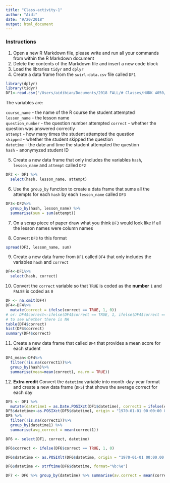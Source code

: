 ```yaml
---
title: "Class-activity-1"
author: "Aidi"
date: "9/20/2018"
output: html_document
---
```

### Instructions
  
1. Open a new R Markdown file, please write and run all your commands from within the R Markdown document  
2. Delete the contents of the Markdown file and insert a new code block
3. Load the libraries  `tidyr` and `dplyr`
4. Create a data frame from the `swirl-data.csv` file called `DF1`

```r
library(dplyr)
library(tidyr)
DF1<-read.csv("/Users/aidibian/Documents/2018 FALL/# Classes/HUDK 4050/class4/class-activity-1/swirl-data.csv",header = TRUE)
```


The variables are:

`course_name` - the name of the R course the student attempted  
`lesson_name` - the lesson name  
`question_number` - the question number attempted
`correct` - whether the question was answered correctly  
`attempt` - how many times the student attempted the question  
`skipped` - whether the student skipped the question  
`datetime` - the date and time the student attempted the question  
`hash` - anonymyzed student ID  

5. Create a new data frame that only includes the variables `hash`, `lesson_name` and `attempt` called `DF2`
```r
DF2 <- DF1 %>%
  select(hash, lesson_name, attempt)
```

6. Use the `group_by` function to create a data frame that sums all the attempts for each `hash` by each `lesson_name` called `DF3`
```r
DF3<-DF2%>%
  group_by(hash, lesson_name) %>%
  summarise(sum = sum(attempt))
```


7. On a scrap piece of paper draw what you think `DF3` would look like if all the lesson names were column names

8. Convert `DF3` to this format  
```r
spread(DF3, lesson_name, sum)
```

9. Create a new data frame from `DF1` called `DF4` that only includes the variables `hash` and `correct`
```r
DF4<-DF1%>%
  select(hash, correct)
```


10. Convert the `correct` variable so that `TRUE` is coded as the **number** `1` and `FALSE` is coded as `0`  
```r
DF <- na.omit(DF4)
DF4<-DF4%>%
  mutate(correct = ifelse(correct == TRUE, 1, 0))
# or: DF4$correct<-ifelse(DF4$correct == TRUE, 1, ifelse(DF4$correct == NA, NA, 0))
# to see whether there is NA
table(DF4$correct)
hist(DF4$correct)
summary(DF4$correct)
```


11. Create a new data frame that called `DF4` that provides a mean score for each student
```r
DF4_mean<-DF4%>%
  filter(!is.na(correct1))%>%
  group_by(hash)%>%
  summarise(mean=mean(correct1, na.rm = TRUE))
```


12. **Extra credit** Convert the `datetime` variable into month-day-year format and create a new data frame (`DF5`) that shows the average correct for each day


```r
DF5 <- DF1 %>%
  mutate(datetime1 = as.Date.POSIXct(DF1$datetime), correct1 = ifelse(correct == TRUE, 1, 0))
DF5$datetime<-as.POSIXct(DF5$datetime1, origin = "1970-01-01 00:00:00 UTC")
DF5 %>%
  filter(!is.na(correct1))%>%
  group_by(datetime1) %>%
  summarise(avg_correct = mean(correct1))
```

```r
DF6 <- select(DF1, correct, datetime)

DF6$correct <- ifelse(DF6$correct == TRUE, 1, 0)

DF6$datetime <- as.POSIXlt(DF6$datetime, origin = "1970-01-01 00:00.00 UTC")

DF6$datetime <- strftime(DF6$datetime, format="%b:%e")

DF7 <- DF6 %>% group_by(datetime) %>% summarise(av.correct = mean(correct, na.rm = TRUE))
```

